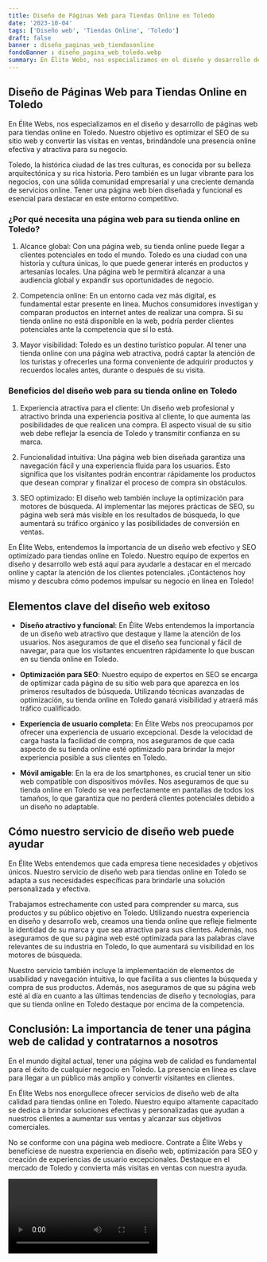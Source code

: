 ```yaml
---
title: Diseño de Páginas Web para Tiendas Online en Toledo
date: '2023-10-04'
tags: ['Diseño web', 'Tiendas Online', 'Toledo']
draft: false
banner : diseño_paginas_web_tiendasonline
fondoBanner : diseño_pagina_web_toledo.webp
summary: En Élite Webs, nos especializamos en el diseño y desarrollo de páginas web para tiendas online en Toledo. Nuestro objetivo es optimizar el SEO de su sitio web y convertir las visitas en ventas, brindándole una presencia online efectiva y atractiva para su negocio. 
---
```


## Diseño de Páginas Web para Tiendas Online en Toledo

En Élite Webs, nos especializamos en el diseño y desarrollo de páginas web para tiendas online en Toledo. Nuestro objetivo es optimizar el SEO de su sitio web y convertir las visitas en ventas, brindándole una presencia online efectiva y atractiva para su negocio. 

Toledo, la histórica ciudad de las tres culturas, es conocida por su belleza arquitectónica y su rica historia. Pero también es un lugar vibrante para los negocios, con una sólida comunidad empresarial y una creciente demanda de servicios online. Tener una página web bien diseñada y funcional es esencial para destacar en este entorno competitivo.

### ¿Por qué necesita una página web para su tienda online en Toledo?

1. Alcance global: Con una página web, su tienda online puede llegar a clientes potenciales en todo el mundo. Toledo es una ciudad con una historia y cultura únicas, lo que puede generar interés en productos y artesanías locales. Una página web le permitirá alcanzar a una audiencia global y expandir sus oportunidades de negocio.

2. Competencia online: En un entorno cada vez más digital, es fundamental estar presente en línea. Muchos consumidores investigan y comparan productos en internet antes de realizar una compra. Si su tienda online no está disponible en la web, podría perder clientes potenciales ante la competencia que sí lo está.

3. Mayor visibilidad: Toledo es un destino turístico popular. Al tener una tienda online con una página web atractiva, podrá captar la atención de los turistas y ofrecerles una forma conveniente de adquirir productos y recuerdos locales antes, durante o después de su visita.

### Beneficios del diseño web para su tienda online en Toledo

1. Experiencia atractiva para el cliente: Un diseño web profesional y atractivo brinda una experiencia positiva al cliente, lo que aumenta las posibilidades de que realicen una compra. El aspecto visual de su sitio web debe reflejar la esencia de Toledo y transmitir confianza en su marca.

2. Funcionalidad intuitiva: Una página web bien diseñada garantiza una navegación fácil y una experiencia fluida para los usuarios. Esto significa que los visitantes podrán encontrar rápidamente los productos que desean comprar y finalizar el proceso de compra sin obstáculos.

3. SEO optimizado: El diseño web también incluye la optimización para motores de búsqueda. Al implementar las mejores prácticas de SEO, su página web será más visible en los resultados de búsqueda, lo que aumentará su tráfico orgánico y las posibilidades de conversión en ventas.

En Élite Webs, entendemos la importancia de un diseño web efectivo y SEO optimizado para tiendas online en Toledo. Nuestro equipo de expertos en diseño y desarrollo web está aquí para ayudarle a destacar en el mercado online y captar la atención de los clientes potenciales. ¡Contáctenos hoy mismo y descubra cómo podemos impulsar su negocio en línea en Toledo!

<GifSeo />

<Cta />

## Elementos clave del diseño web exitoso

- **Diseño atractivo y funcional**: En Élite Webs entendemos la importancia de un diseño web atractivo que destaque y llame la atención de los usuarios. Nos aseguramos de que el diseño sea funcional y fácil de navegar, para que los visitantes encuentren rápidamente lo que buscan en su tienda online en Toledo.

- **Optimización para SEO**: Nuestro equipo de expertos en SEO se encarga de optimizar cada página de su sitio web para que aparezca en los primeros resultados de búsqueda. Utilizando técnicas avanzadas de optimización, su tienda online en Toledo ganará visibilidad y atraerá más tráfico cualificado.

- **Experiencia de usuario completa**: En Élite Webs nos preocupamos por ofrecer una experiencia de usuario excepcional. Desde la velocidad de carga hasta la facilidad de compra, nos aseguramos de que cada aspecto de su tienda online esté optimizado para brindar la mejor experiencia posible a sus clientes en Toledo.

- **Móvil amigable**: En la era de los smartphones, es crucial tener un sitio web compatible con dispositivos móviles. Nos aseguramos de que su tienda online en Toledo se vea perfectamente en pantallas de todos los tamaños, lo que garantiza que no perderá clientes potenciales debido a un diseño no adaptable.

## Cómo nuestro servicio de diseño web puede ayudar

En Élite Webs entendemos que cada empresa tiene necesidades y objetivos únicos. Nuestro servicio de diseño web para tiendas online en Toledo se adapta a sus necesidades específicas para brindarle una solución personalizada y efectiva.

Trabajamos estrechamente con usted para comprender su marca, sus productos y su público objetivo en Toledo. Utilizando nuestra experiencia en diseño y desarrollo web, creamos una tienda online que refleje fielmente la identidad de su marca y que sea atractiva para sus clientes. Además, nos aseguramos de que su página web esté optimizada para las palabras clave relevantes de su industria en Toledo, lo que aumentará su visibilidad en los motores de búsqueda.

Nuestro servicio también incluye la implementación de elementos de usabilidad y navegación intuitiva, lo que facilita a sus clientes la búsqueda y compra de sus productos. Además, nos aseguramos de que su página web esté al día en cuanto a las últimas tendencias de diseño y tecnologías, para que su tienda online en Toledo destaque por encima de la competencia.

## Conclusión: La importancia de tener una página web de calidad y contratarnos a nosotros

En el mundo digital actual, tener una página web de calidad es fundamental para el éxito de cualquier negocio en Toledo. La presencia en línea es clave para llegar a un público más amplio y convertir visitantes en clientes.

En Élite Webs nos enorgullece ofrecer servicios de diseño web de alta calidad para tiendas online en Toledo. Nuestro equipo altamente capacitado se dedica a brindar soluciones efectivas y personalizadas que ayudan a nuestros clientes a aumentar sus ventas y alcanzar sus objetivos comerciales.

No se conforme con una página web mediocre. Contrate a Élite Webs y benefíciese de nuestra experiencia en diseño web, optimización para SEO y creación de experiencias de usuario excepcionales. Destaque en el mercado de Toledo y convierta más visitas en ventas con nuestra ayuda.

<Video />

<CtaBot job='Tiendas Online' city='Toledo'/>

<Gmaps query='Toledo+españa+maps' />